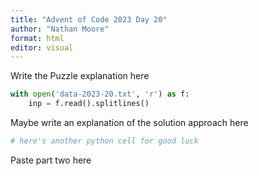 ```yaml
---
title: "Advent of Code 2023 Day 20"
author: "Nathan Moore"
format: html
editor: visual
---
```


Write the Puzzle explanation here

```python

with open('data-2023-20.txt', 'r') as f:
    inp = f.read().splitlines()

```

Maybe write an explanation of the solution approach here

```python
# here's another python cell for good luck

```

Paste part two here
